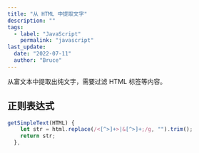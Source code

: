 ```yaml
---
title: "从 HTML 中提取文字"
description: ""
tags:
  - label: "JavaScript"
    permalink: "javascript"
last_update:
  date: "2022-07-11"
  author: "Bruce"
---
```


从富文本中提取出纯文字，需要过滤 HTML 标签等内容。

## 正则表达式

```javascript title="JavaScript"
getSimpleText(HTML) {
    let str = html.replace(/<[^>]+>|&[^>]+;/g, "").trim();
    return str;
  },
```
